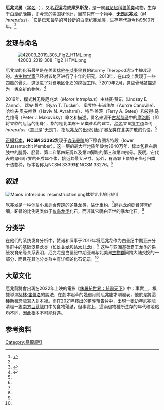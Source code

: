 {{automatic taxobox
| taxon = Moros
| fossil_range = [[森诺曼阶|森诺曼阶]], {{fossilrange|96.4}}
| image = Moros intrepidus.png
| image_caption = 厄兆龙化石已发现部分的示意图
| authority = Zanno ''et al.'', 2019<ref name="Zanno2019" />
| type_species='''无畏厄兆龙<br>''Moros intrepidus'''''
| type_species_authority = Zanno ''et al.'', 2019<ref name="Zanno2019" />
}}

'''厄兆龙属'''（[[学名|学名]] : {{lang|la|''Moros''}}），又名'''厄运龙'''或'''摩罗斯龙'''，是一属[[暴龙超科|暴龙超科]][[兽脚类|兽脚类]]动物，生存于[[白垩纪|白垩纪]]晚期，即今天的美国[[犹他州|犹他州]]，目前只有一个物种，'''无畏厄兆龙'''（''M. intrepidus''）。<ref name="Zanno2019">{{Cite journal |last=Zanno |first=Lindsay E. |last2=Tucker |first2=Ryan T. |last3=Canoville |first3=Aurore |last4=Avrahami |first4=Haviv M. |last5=Gates |first5=Terry A. |last6=Makovicky |first6=Peter J. |date=February 2019 |title=Diminutive fleet-footed tyrannosauroid narrows the 70-million-year gap in the North American fossil record |journal=[[自然-通讯|Communications Biology]] |language=en |volume=2 |issue=1 |page=64 <!-- actually "article number"-->|doi=10.1038/s42003-019-0308-7 |pmid=30820466 |issn=2399-3642 |pmc=6385174}}</ref>它是已知最早的可诊断的[[白垩纪|白垩纪]]暴龙类，生存年代距今约9500万年。<ref name="Zanno2019" />

==发现与命名==
[[File:42003_2019_308_Fig2_HTML.png|thumb]]

厄兆龙的化石最早是在美国[[犹他州|犹他州]][[艾麦里县|艾麦里县]]的Stormy Theropod遗址中被发现的。[[古生物学家|古生物学家]]已经对该地区进行了十年的研究，2013年，{{link-en|林赛·赞诺|Lindsay Zanno}}在山坡上发现了一些四肢的骨头，这促进了对该地区化石的挖掘工作。<ref>{{Cite web |url=https://www.newsobserver.com/news/local/article226512340.html |title=New dinosaur T. rex relative Moros intrepidus discovered |last=Johnson |first=Anna |date=2019-02-21 |publisher=News Observer |access-date=2019-02-22 |archive-date=2020-11-18 |archive-url=https://web.archive.org/web/20201118074631/https://www.newsobserver.com/news/local/article226512340.html |dead-url=no }}</ref>2019年2月，这些骨骼被描述为一类全新的物种。<ref name="NGEO">{{Cite web |url=https://www.nationalgeographic.com/science/2019/02/new-tiny-t-rex-relative-moros-fills-north-american-fossil-gap/ |title=New tiny tyrannosaur helps show how T. rex got big |last=Greshko |first=Michael |date=2019-02-21 |publisher=[[国家地理_(杂志)|National Geographic]] |access-date=2019-02-22 |archive-date=2020-11-07 |archive-url=https://web.archive.org/web/20201107234748/https://www.nationalgeographic.com/science/2019/02/new-tiny-t-rex-relative-moros-fills-north-american-fossil-gap/ |dead-url=no }}</ref>

2019年，模式种无畏厄兆龙（''Moros intrepidus''）由林赛·赞诺（Lindsay E. Zanno）、瑞安·塔克（Ryan T. Tucker）、奥罗拉·卡诺维尔（Aurore Canoville）、哈维夫·奥夫哈默（Haviv M. Avrahami）、特里·盖茨（Terry A. Gates）和彼得·马克维奇（Peter J. Makovicky）命名和描述。属名来源于[[古希腊语|古希腊语]]中的[[摩洛斯|摩洛斯]]（即将来临的厄运的化身），指的是北美霸王龙类谱系的建立。[[种名|种名]]来自[[拉丁语|拉丁语]]单词''intrepidus''（意思是“无畏”），指厄兆龙的出现引起了暴龙类在北美扩散的假设。<ref name="Zanno2019" />

[[正模标本|正模标本]]，'''NCSM 33392'''发现于[[森诺曼阶|森诺曼阶]]{{link-en|雪松山组|Cedar Mountain Formation}}的下穆森图希特段（lower Mussentuchit Member）。这一层的最大年地质年龄为9640万年。标本包括右后肢中的腿骨、胫骨、第二和第四跖骨以及第四脚趾的第三和第四指骨。{{link-en|生长停滞线|growth arrest lines}}表明，它代表的是6到7岁的亚成年个体，接近其最大尺寸。另外，有两颗上颚的牙齿也归类于该物种，标本名称为NCSM 33393和NCSM 33276。<ref name="Zanno2019" />

==叙述==
[[File:Moros_intrepidus_reconstruction.png|thumb]]体型大小的比较]] 

厄兆龙是一种体型小且适合奔跑的的暴龙类，估计重约{{convert|78|kg|abbr=on}}。<ref name="Zanno2019" />厄兆龙的脚骨非常纤细，跖骨的比例更类似于[[似鸟龙类|似鸟龙类]]化石，而非其它晚白垩世的暴龙化石。<ref name="Zanno2019" />

==分类学==
在他们的系统发育分析中，赞诺和同事于2019年将厄兆龙作为白垩纪中期亚洲分类群中的基础泛暴龙类（如[[雄关龙|雄关龙]]和[[帖木儿龙|帖木儿龙]]）。<ref name="Zanno2019" /> 这种与亚洲基础霸王龙类的系统发育亲缘关系表明，厄兆龙是白垩纪中期亚洲与北美洲[[生物群|生物群]]间跨大陆交换的一部分，而且在其他分类群中有详细的化石记录。<ref name="Zanno2019" />
==大眾文化==
厄兆龍將會出現在2022年上映的電影《[[侏羅紀世界：統霸天下|侏羅紀世界：統霸天下]]》中；事實上，根據導演[[柯林·崔佛洛|柯林·崔佛洛]]的說法，在劇本起草的幾個月前厄兆龍才剛發表，他於是將這種新種恐龍寫入劇本裡。而在2021年釋出的前導預告片中，出現一隻幼年厄兆龍清理一隻[[南方巨獸龍|南方巨獸龍]]口中的食物殘渣，但事實上，這兩個物種所生存的年代和地點均不同，因此根本不可能相遇。

==参考资料==
{{reflist}}
{{獸腳亞目|C.}}
{{Taxonbar|from=Q61791935}}

[[Category:暴龍超科|Category:暴龍超科]]